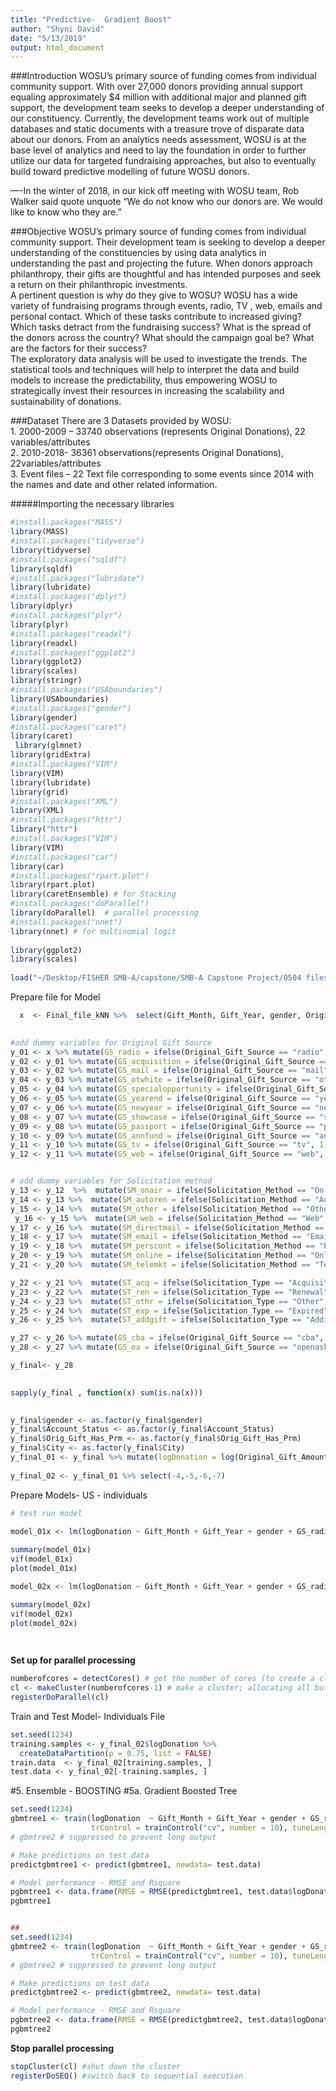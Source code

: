 ```yaml
---
title: "Predictive-  Gradient Boost"
author: "Shyni David"
date: "5/13/2019"
output: html_document
---
```


 
###Introduction
WOSU’s primary source of funding comes from individual community support. With over 27,000 donors providing annual support equaling approximately $4 million with additional major and planned gift support, the development team seeks to develop a deeper understanding of our constituency.
Currently, the development teams work out of multiple databases and static documents with a treasure trove of disparate data about our donors. From an analytics needs assessment, WOSU is at the base level of analytics and need to lay the foundation in order to further utilize our data for targeted fundraising approaches, but also to eventually build toward predictive modelling of future WOSU donors. 

----In the winter of 2018, in our kick off meeting with WOSU team, Rob Walker said quote unquote "We do not know who our donors are. We would like to know who they are. " 

###Objective
WOSU’s primary source of funding comes from individual community support. Their development team is seeking to develop a deeper understanding of  the constituencies by using data analytics in understanding the past and projecting the future. When donors approach philanthropy, their gifts are thoughtful and has intended purposes and seek a return on their philanthropic investments.  
A pertinent question is  why do they give to WOSU? WOSU has a wide variety of fundraising programs through events, radio, TV , web, emails and personal contact.  Which of these tasks contribute to increased giving? Which tasks detract from the fundraising success? What is the spread of the donors across  the country? What should the campaign goal be? What are the factors for their success?  
The exploratory data analysis will be used to investigate the trends. The statistical tools and techniques will help to interpret the data and build models to increase the predictability, thus empowering WOSU to strategically invest their resources in increasing the scalability and sustainability of donations.


###Dataset
There are 3 Datasets provided by WOSU:  
1.	2000-2009 – 33740 observations (represents Original Donations), 22 variables/attributes  
2.	2010-2018- 36361 observations(represents Original Donations), 22variables/attributes  
3.	Event files – 22 Text file corresponding to some events since 2014 with the names  and date and other  related information.   


#####Importing the necessary libraries

```r
#install.packages("MASS")
library(MASS)
#install.packages("tidyverse")
library(tidyverse)
#install.packages("sqldf")
library(sqldf)
#install.packages("lubridate")
library(lubridate)
#install.packages("dplyr")
library(dplyr)
#install.packages("plyr")
library(plyr)
#install.packages("readxl")
library(readxl)
#install.packages("ggplot2")
library(ggplot2)
library(scales)
library(stringr)
#install.packages("USAboundaries")
library(USAboundaries)
#install.packages("gender")
library(gender)
#install.packages("caret")
library(caret)
 library(glmnet)
library(gridExtra)
#install.packages("VIM")
library(VIM)
library(lubridate)
library(grid)
#install.packages("XML")
library(XML)
#install.packages("httr")
library("httr")
#install.packages("VIM")
library(VIM)
#install.packages("car")
library(car)
#install.packages("rpart.plot")
library(rpart.plot)
library(caretEnsemble) # for Stacking
#install.packages("doParallel")
library(doParallel)  # parallel processing
#install.packages("nnet")
library(nnet) # for multinomial logit
 
library(ggplot2)
library(scales)
 
load("~/Desktop/FISHER SMB-A/capstone/SMB-A Capstone Project/0504 files pre process.RData")

```



Prepare file for Model
```r
 
 
  x  <- Final_file_kNN %>%  select(Gift_Month, Gift_Year, gender, Original_Gift_Source, Solicitation_Method,  Original_Gift_Amount, Solicitation_Type ,Original_Gift_Mode, Orig_Gift_Has_Prm, City, Account_Status, State, Region, Division)

 
#add dummy variables for Original Gift Source
y_01 <- x %>% mutate(GS_radio = ifelse(Original_Gift_Source == "radio", 1, 0))
y_02 <- y_01 %>% mutate(GS_acquisition = ifelse(Original_Gift_Source == "acquisition", 1, 0))
y_03 <- y_02 %>% mutate(GS_mail = ifelse(Original_Gift_Source == "mail", 1, 0))
y_04 <- y_03 %>% mutate(GS_otwhite = ifelse(Original_Gift_Source == "otwhite", 1, 0))
y_05 <- y_04 %>% mutate(GS_specialopportunity = ifelse(Original_Gift_Source == "special opportunity", 1, 0))
y_06 <- y_05 %>% mutate(GS_yearend = ifelse(Original_Gift_Source == "yearend", 1, 0))
y_07 <- y_06 %>% mutate(GS_newyear = ifelse(Original_Gift_Source == "newyear", 1, 0))
y_08 <- y_07 %>% mutate(GS_showcase = ifelse(Original_Gift_Source == "showcase", 1, 0))
y_09 <- y_08 %>% mutate(GS_passport = ifelse(Original_Gift_Source == "passport", 1, 0))
y_10 <- y_09 %>% mutate(GS_annfund = ifelse(Original_Gift_Source == "annual fund", 1, 0))
y_11 <- y_10 %>% mutate(GS_tv = ifelse(Original_Gift_Source == "tv", 1, 0))
y_12 <- y_11 %>% mutate(GS_web = ifelse(Original_Gift_Source == "web", 1, 0))


# add dummy variables for Solicitation method 
y_13 <- y_12  %>%  mutate(SM_onair = ifelse(Solicitation_Method == "On Air", 1, 0))
y_14 <- y_13 %>%  mutate(SM_autoren = ifelse(Solicitation_Method == "Auto Renewal", 1, 0))
y_15 <- y_14 %>%  mutate(SM_other = ifelse(Solicitation_Method == "Other", 1, 0))
 y_16 <- y_15 %>%  mutate(SM_web = ifelse(Solicitation_Method == "Web", 1, 0))
y_17 <- y_16 %>%  mutate(SM_directmail = ifelse(Solicitation_Method == "Direct Mail", 1, 0))
y_18 <- y_17 %>%  mutate(SM_email = ifelse(Solicitation_Method == "Email", 1, 0))
y_19 <- y_18 %>%  mutate(SM_perscont = ifelse(Solicitation_Method == "Personal Contact", 1, 0))
y_20 <- y_19 %>%  mutate(SM_online = ifelse(Solicitation_Method == "Online", 1, 0))
y_21 <- y_20 %>%  mutate(SM_telemkt = ifelse(Solicitation_Method == "Telemarketing", 1, 0)) 

y_22 <- y_21 %>%  mutate(ST_acq = ifelse(Solicitation_Type == "Acquisition", 1, 0)) 
y_23 <- y_22 %>%  mutate(ST_ren = ifelse(Solicitation_Type == "Renewal", 1, 0)) 
y_24 <- y_23 %>%  mutate(ST_othr = ifelse(Solicitation_Type == "Other", 1, 0)) 
y_25 <- y_24 %>%  mutate(ST_exp = ifelse(Solicitation_Type == "Expired", 1, 0)) 
y_26 <- y_25 %>%  mutate(ST_addgift = ifelse(Solicitation_Type == "Additional Gift", 1, 0)) 

y_27 <- y_26 %>% mutate(GS_cba = ifelse(Original_Gift_Source == "cba", 1, 0))
y_28 <- y_27 %>% mutate(GS_oa = ifelse(Original_Gift_Source == "openask", 1, 0))

y_final<- y_28
 

sapply(y_final , function(x) sum(is.na(x)))

 
y_final$gender <- as.factor(y_final$gender)
y_final$Account_Status <- as.factor(y_final$Account_Status)
y_final$Orig_Gift_Has_Prm <- as.factor(y_final$Orig_Gift_Has_Prm)
y_final$City <- as.factor(y_final$City)
y_final_01 <- y_final %>% mutate(logDonation = log(Original_Gift_Amount))
 
y_final_02 <- y_final_01 %>% select(-4,-5,-6,-7)

```



Prepare Models- US - individuals
```r
# test run model
 
model_01x <- lm(logDonation ~ Gift_Month + Gift_Year + gender + GS_radio + GS_acquisition + GS_mail + GS_otwhite + GS_specialopportunity + GS_showcase + GS_passport + GS_annfund  + GS_web   + GS_mail + GS_cba + GS_oa  + SM_autoren + SM_other   + SM_email   + SM_online    + SM_telemkt  + ST_ren  + ST_exp  + Orig_Gift_Has_Prm + Account_Status + Original_Gift_Mode, data = y_final_02)

summary(model_01x)
vif(model_01x)
plot(model_01x)

model_02x <- lm(logDonation ~ Gift_Month + Gift_Year + gender + GS_radio + GS_acquisition + GS_mail + GS_otwhite + GS_specialopportunity + GS_showcase + GS_passport + GS_annfund  + GS_web   + GS_mail + GS_cba + GS_oa    + Orig_Gift_Has_Prm + Account_Status + Original_Gift_Mode + Region + Division , data = y_final_02)

summary(model_02x)
vif(model_02x)
plot(model_02x)

 

```


**Set up for parallel processing**

```r

numberofcores = detectCores() # get the number of cores (to create a cluster)
cl <- makeCluster(numberofcores-1) # make a cluster; allocating all but one core
registerDoParallel(cl)  

```


Train and Test Model- Individuals  File
```r

set.seed(1234)
training.samples <- y_final_02$logDonation %>%
  createDataPartition(p = 0.75, list = FALSE)
train.data  <- y_final_02[training.samples, ]
test.data <- y_final_02[-training.samples, ]
```



#5. Ensemble - BOOSTING
#5a. Gradient Boosted Tree 
```r
set.seed(1234)
gbmtree1 <- train(logDonation  ~ Gift_Month + Gift_Year + gender + GS_radio + GS_acquisition + GS_mail + GS_otwhite + GS_specialopportunity + GS_showcase + GS_passport + GS_annfund  + GS_web   + GS_mail + GS_cba + GS_oa  + SM_autoren + SM_other   + SM_email   + SM_online    + SM_telemkt  + ST_ren  + ST_exp  + Orig_Gift_Has_Prm + Account_Status + Original_Gift_Mode, data = train.data, method = "gbm",  
                  trControl = trainControl("cv", number = 10), tuneLength = 10) # tuneLength increased to 10 since hyper parameters optimized were at the highest end of values tested
# gbmtree2 # suppressed to prevent long output

# Make predictions on test data
predictgbmtree1 <- predict(gbmtree1, newdata= test.data)

# Model performance - RMSE and Rsquare
pgbmtree1 <- data.frame(RMSE = RMSE(predictgbmtree1, test.data$logDonation), Rsquare = R2(predictgbmtree1, test.data$logDonation))
pgbmtree1


##
set.seed(1234)
gbmtree2 <- train(logDonation  ~ Gift_Month + Gift_Year + gender + GS_radio + GS_acquisition + GS_mail + GS_otwhite + GS_specialopportunity + GS_showcase + GS_passport + GS_annfund  + GS_web   + GS_mail + GS_cba + GS_oa    + Orig_Gift_Has_Prm + Account_Status + Original_Gift_Mode + Region + Division, data = train.data, method = "gbm",  
                  trControl = trainControl("cv", number = 10), tuneLength = 10) # tuneLength increased to 10 since hyper parameters optimized were at the highest end of values tested
# gbmtree2 # suppressed to prevent long output

# Make predictions on test data
predictgbmtree2 <- predict(gbmtree2, newdata= test.data)

# Model performance - RMSE and Rsquare
pgbmtree2 <- data.frame(RMSE = RMSE(predictgbmtree2, test.data$logDonation), Rsquare = R2(predictgbmtree2, test.data$logDonation))
pgbmtree2

```


**Stop parallel processing**

```r

stopCluster(cl) #shut down the cluster
registerDoSEQ() #switch back to sequential execution

```


